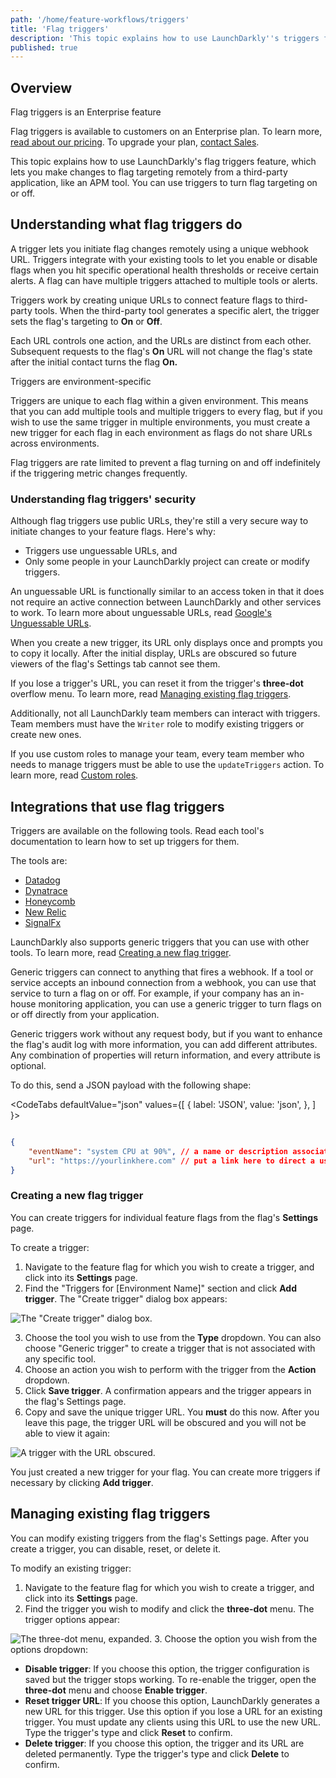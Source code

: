 ```yaml
---
path: '/home/feature-workflows/triggers'
title: 'Flag triggers'
description: 'This topic explains how to use LaunchDarkly''s triggers feature, which lets you make changes to flag targeting remotely.'
published: true
---
```


## Overview

<Callout intent="primary">
<CalloutTitle>Flag triggers is an Enterprise feature</CalloutTitle>
<CalloutDescription>

Flag triggers is available to customers on an Enterprise plan. To learn more, [read about our pricing](https://launchdarkly.com/pricing/). To upgrade your plan, [contact Sales](https://launchdarkly.com/contact-sales/).

</CalloutDescription>
</Callout>

This topic explains how to use LaunchDarkly's flag triggers feature, which lets you make changes to flag targeting remotely from a third-party application, like an APM tool. You can use triggers to turn flag targeting on or off.

## Understanding what flag triggers do

A trigger lets you initiate flag changes remotely using a unique webhook URL. Triggers integrate with your existing tools to let you enable or disable flags when you hit specific operational health thresholds or receive certain alerts. A flag can have multiple triggers attached to multiple tools or alerts.

Triggers work by creating unique URLs to connect feature flags to third-party tools. When the third-party tool generates a specific alert, the trigger sets the flag's targeting to **On** or **Off**.

Each URL controls one action, and the URLs are distinct from each other. Subsequent requests to the flag's **On** URL will not change the flag's state after the initial contact turns the flag **On.**

<Callout intent="info">
<CalloutTitle>Triggers are environment-specific</CalloutTitle>
<CalloutDescription>

Triggers are unique to each flag within a given environment. This means that you can add multiple tools and multiple triggers to every flag, but if you wish to use the same trigger in multiple environments, you must create a new trigger for each flag in each environment as flags do not share URLs across environments.

</CalloutDescription>
</Callout>

Flag triggers are rate limited to prevent a flag turning on and off indefinitely if the triggering metric changes frequently.

### Understanding flag triggers' security

Although flag triggers use public URLs, they're still a very secure way to initiate changes to your feature flags. Here's why:

* Triggers use unguessable URLs, and
* Only some people in your LaunchDarkly project can create or modify triggers.

An unguessable URL is functionally similar to an access token in that it does not require an active connection between LaunchDarkly and other services to work. To learn more about unguessable URLs, read [Google's Unguessable URLs](https://www.schneier.com/blog/archives/2015/07/googles_unguess.html).

When you create a new trigger, its URL only displays once and prompts you to copy it locally. After the initial display, URLs are obscured so future viewers of the flag's Settings tab cannot see them.

If you lose a trigger's URL, you can reset it from the trigger's **three-dot** overflow menu. To learn more, read [Managing existing flag triggers](#managing-existing-flag-triggers).

Additionally, not all LaunchDarkly team members can interact with triggers. Team members must have the `Writer` role to modify existing triggers or create new ones.

If you use custom roles to manage your team, every team member who needs to manage triggers must be able to use the `updateTriggers` action. To learn more, read [Custom roles](/home/team/custom-roles).

## Integrations that use flag triggers

Triggers are available on the following tools. Read each tool's documentation to learn how to set up triggers for them.

The tools are:

* [Datadog](/integrations/datadog/triggers)
* [Dynatrace](/integrations/dynatrace/triggers)
* [Honeycomb](/integrations/honeycomb/triggers)
* [New Relic](/integrations/new-relic/triggers)
* [SignalFx](/integrations/signalfx/triggers)

LaunchDarkly also supports generic triggers that you can use with other tools. To learn more, read [Creating a new flag trigger](#creating-a-new-flag-trigger).

Generic triggers can connect to anything that fires a webhook. If a tool or service accepts an inbound connection from a webhook, you can use that service to turn a flag on or off. For example, if your company has an in-house monitoring application, you can use a generic trigger to turn flags on or off directly from your application.

Generic triggers work without any request body, but  if you want to enhance the flag's audit log with more information, you can add different attributes. Any combination of properties will return information, and every attribute is optional.

To do this, send a JSON payload with the following shape:

<CodeTabs
  defaultValue="json"
  values={[
    { label: 'JSON', value: 'json', },
  ]
}>
<CodeTabItem value="json">

```json

{
    "eventName": "system CPU at 90%", // a name or description associated with the event
    "url": "https://yourlinkhere.com" // put a link here to direct a user to more information
}

```

</CodeTabItem>
</CodeTabs>

### Creating a new flag trigger

You can create triggers for individual feature flags from the flag's **Settings** page.

To create a trigger:

1. Navigate to the feature flag for which you wish to create a trigger, and click into its **Settings** page.
2. Find the "Triggers for [Environment Name]" section and click **Add trigger**. The "Create trigger" dialog box appears:

![The "Create trigger" dialog box.](../../images/triggers-create.png)

3. Choose the tool you wish to use from the **Type** dropdown. You can also choose "Generic trigger" to create a trigger that is not associated with any specific tool.
4. Choose an action you wish to perform with the trigger from the **Action** dropdown.
5. Click **Save trigger**. A confirmation appears and the trigger appears in the flag's Settings page.
6. Copy and save the unique trigger URL. You **must** do this now. After you leave this page, the trigger URL will be obscured and you will not be able to view it again:

![A trigger with the URL obscured.](../../images/triggers-url-obscured.png)

You just created a new trigger for your flag. You can create more triggers if necessary by clicking **Add trigger**.

## Managing existing flag triggers

You can modify existing triggers from the flag's Settings page. After you create a trigger, you can disable, reset, or delete it.

To modify an existing trigger:

1. Navigate to the feature flag for which you wish to create a trigger, and click into its **Settings** page.
2. Find the trigger you wish to modify and click the **three-dot** menu. The trigger options appear:

![The three-dot menu, expanded.](../../images/triggers-overflow-menu.png)
3. Choose the option you wish from the options dropdown:
 * **Disable trigger**: If you choose this option, the trigger configuration is saved but the trigger stops working. To re-enable the trigger, open the **three-dot** menu and choose **Enable trigger**.
 * **Reset trigger URL**: If you choose this option, LaunchDarkly generates a new URL for this trigger. Use this option if you lose a URL for an existing trigger. You must update any clients using this URL to use the new URL. Type the trigger's type and click **Reset** to confirm.
 * **Delete trigger**: If you choose this option, the trigger and its URL are deleted permanently. Type the trigger's type and click **Delete** to confirm.
